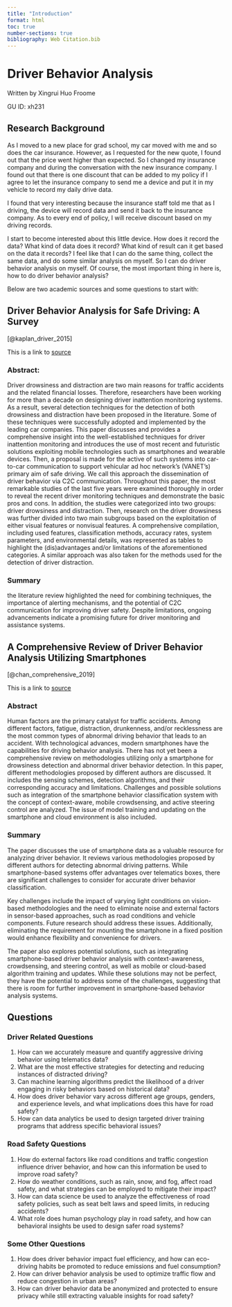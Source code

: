 ```yaml
---
title: "Introduction"
format: html
toc: true
number-sections: true
bibliography: Web Citation.bib
---
```

# Driver Behavior Analysis

Written by Xingrui Huo Froome

GU ID: xh231

## Research Background
As I moved to a new place for grad school, my car moved with me and so does the car insurance. However, as I requested for the new quote, I found out that the price went higher than expected. So I changed my insurance company and during the conversation with the new insurance company. I found out that there is one discount that can be added to my policy if I agree to let the insurance company to send me a device and put it in my vehicle to record my daily drive data. 

I found that very interesting because the insurance staff told me that as I driving, the device will record data and send it back to the insurance company. As to every end of policy, I will receive discount based on my driving records.

I start to become interested about this little device. How does it record the data? What kind of data does it record? What kind of result can it get based on the data it records? I feel like that I can do the same thing, collect the same data, and do some similar analysis on myself. So I can do driver behavior analysis on myself. Of course, the most important thing in here is, how to do driver behavior analysis?



Below are two academic sources and some questions to start with:

## Driver Behavior Analysis for Safe Driving: A Survey
[@kaplan_driver_2015]

This is a link to [source](https://ieeexplore.ieee.org/document/7225158)

### Abstract:

Driver drowsiness and distraction are two main reasons for traffic accidents and the related financial losses. Therefore, researchers have been working for more than a decade on designing driver inattention monitoring systems. As a result, several detection techniques for the detection of both drowsiness and distraction have been proposed in the literature. Some of these techniques were successfully adopted and implemented by the leading car companies. This paper discusses and provides a comprehensive insight into the well-established techniques for driver inattention monitoring and introduces the use of most recent and futuristic solutions exploiting mobile technologies such as smartphones and wearable devices. Then, a proposal is made for the active of such systems into car-to-car communication to support vehicular ad hoc network's (VANET's) primary aim of safe driving. We call this approach the dissemination of driver behavior via C2C communication. Throughout this paper, the most remarkable studies of the last five years were examined thoroughly in order to reveal the recent driver monitoring techniques and demonstrate the basic pros and cons. In addition, the studies were categorized into two groups: driver drowsiness and distraction. Then, research on the driver drowsiness was further divided into two main subgroups based on the exploitation of either visual features or nonvisual features. A comprehensive compilation, including used features, classification methods, accuracy rates, system parameters, and environmental details, was represented as tables to highlight the (dis)advantages and/or limitations of the aforementioned categories. A similar approach was also taken for the methods used for the detection of driver distraction.



### Summary

the literature review highlighted the need for combining techniques, the importance of alerting mechanisms, and the potential of C2C communication for improving driver safety. Despite limitations, ongoing advancements indicate a promising future for driver monitoring and assistance systems.



## A Comprehensive Review of Driver Behavior Analysis Utilizing Smartphones
[@chan_comprehensive_2019]

This is a link to [source](https://ieeexplore.ieee.org/abstract/document/8844776)

### Abstract
Human factors are the primary catalyst for traffic accidents. Among different factors, fatigue, distraction, drunkenness, and/or recklessness are the most common types of abnormal driving behavior that leads to an accident. With technological advances, modern smartphones have the capabilities for driving behavior analysis. There has not yet been a comprehensive review on methodologies utilizing only a smartphone for drowsiness detection and abnormal driver behavior detection. In this paper, different methodologies proposed by different authors are discussed. It includes the sensing schemes, detection algorithms, and their corresponding accuracy and limitations. Challenges and possible solutions such as integration of the smartphone behavior classification system with the concept of context-aware, mobile crowdsensing, and active steering control are analyzed. The issue of model training and updating on the smartphone and cloud environment is also included.

### Summary
The paper discusses the use of smartphone data as a valuable resource for analyzing driver behavior. It reviews various methodologies proposed by different authors for detecting abnormal driving patterns. While smartphone-based systems offer advantages over telematics boxes, there are significant challenges to consider for accurate driver behavior classification.

Key challenges include the impact of varying light conditions on vision-based methodologies and the need to eliminate noise and external factors in sensor-based approaches, such as road conditions and vehicle components. Future research should address these issues. Additionally, eliminating the requirement for mounting the smartphone in a fixed position would enhance flexibility and convenience for drivers.

The paper also explores potential solutions, such as integrating smartphone-based driver behavior analysis with context-awareness, crowdsensing, and steering control, as well as mobile or cloud-based algorithm training and updates. While these solutions may not be perfect, they have the potential to address some of the challenges, suggesting that there is room for further improvement in smartphone-based behavior analysis systems.


## Questions

### Driver Related Questions

1. How can we accurately measure and quantify aggressive driving behavior using telematics data?
2. What are the most effective strategies for detecting and reducing instances of distracted driving?
3. Can machine learning algorithms predict the likelihood of a driver engaging in risky behaviors based on historical data?
4. How does driver behavior vary across different age groups, genders, and experience levels, and what implications does this have for road safety?
5. How can data analytics be used to design targeted driver training programs that address specific behavioral issues?
   

### Road Safety Questions
1. How do external factors like road conditions and traffic congestion influence driver behavior, and how can this information be used to improve road safety?
2. How do weather conditions, such as rain, snow, and fog, affect road safety, and what strategies can be employed to mitigate their impact?
3. How can data science be used to analyze the effectiveness of road safety policies, such as seat belt laws and speed limits, in reducing accidents?
4. What role does human psychology play in road safety, and how can behavioral insights be used to design safer road systems?
   

### Some Other Questions
1. How does driver behavior impact fuel efficiency, and how can eco-driving habits be promoted to reduce emissions and fuel consumption?
2. How can driver behavior analysis be used to optimize traffic flow and reduce congestion in urban areas?
3. How can driver behavior data be anonymized and protected to ensure privacy while still extracting valuable insights for road safety?
